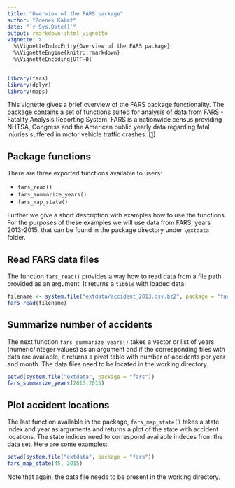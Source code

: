 ```yaml
--- 
title: "Overview of the FARS package"
author: "Zdenek Kabat"
date: "`r Sys.Date()`"
output: rmarkdown::html_vignette
vignette: >
  %\VignetteIndexEntry{Overview of the FARS package}
  %\VignetteEngine{knitr::rmarkdown}
  %\VignetteEncoding{UTF-8}
---
```


```r
library(fars)
library(dplyr)
library(maps)
```

This vignette gives a brief overview of the FARS package functionality. The package contains a set of functions suited for analysis of data from FARS - Fatality Analysis Reporting System. FARS is a nationwide census providing NHTSA, Congress and the American public yearly data regarding fatal injuries suffered in motor vehicle traffic crashes. [[1](http://www.nhtsa.gov/Data/Fatality-Analysis-Reporting-System-(FARS))]

## Package functions

There are three exported functions available to users:

- `fars_read()`
- `fars_summarize_years()`
- `fars_map_state()`

Further we give a short description with examples how to use the functions. For the purposes of these examples we will use data from FARS, years 2013-2015, that can be found in the package directory under `\extdata` folder.

## Read FARS data files

The function `fars_read()` provides a way how to read data from a file path provided as an argument. It returns a `tibble` with loaded data:

```r
filename <- system.file("extdata/accident_2013.csv.bz2", package = "fars")
fars_read(filename)
```

## Summarize number of accidents

The next function `fars_summarize_years()` takes a vector or list of years (numeric/integer values) as an argument and if the corresponding files with data are available, it returns a pivot table with number of accidents per year and month. The data files need to be located in the working directory.

```r
setwd(system.file("extdata", package = "fars"))
fars_summarize_years(2013:2015)
```

## Plot accident locations

The last function available in the package, `fars_map_state()` takes a state index and year as arguments and returns a plot of the state with accident locations. The state indices need to correspond available indeces from the data set. Here are some examples:

```r
setwd(system.file("extdata", package = "fars"))
fars_map_state(45, 2015)
```

Note that again, the data file needs to be present in the working directory. 
